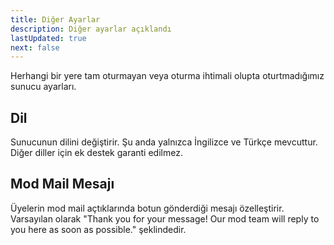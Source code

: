 ```yaml
---
title: Diğer Ayarlar
description: Diğer ayarlar açıklandı
lastUpdated: true
next: false
---
```

Herhangi bir yere tam oturmayan veya oturma ihtimali olupta oturtmadığımız sunucu ayarları.

## Dil
Sunucunun dilini değiştirir. Şu anda yalnızca İngilizce ve Türkçe mevcuttur.
Diğer diller için ek destek garanti edilmez.

## Mod Mail Mesajı
Üyelerin mod mail açtıklarında botun gönderdiği mesajı özelleştirir.
Varsayılan olarak "Thank you for your message! Our mod team will reply to you here as soon as possible." şeklindedir.